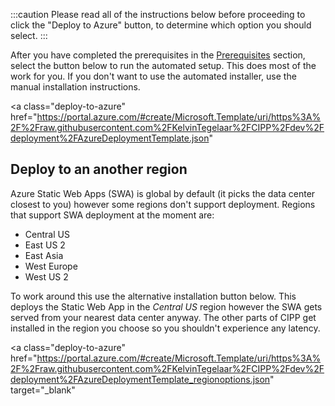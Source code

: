 
:::caution
Please read all of the instructions below before proceeding to click the "Deploy to Azure" button, to determine which option you should select.
:::

After you have completed the prerequisites in the [Prerequisites](../prerequisites/) section, select the button below to run the automated setup. This does most of the work for you. If you don't want to use the automated installer, use the manual installation instructions.

<a
  class="deploy-to-azure"
  href="https://portal.azure.com/#create/Microsoft.Template/uri/https%3A%2F%2Fraw.githubusercontent.com%2FKelvinTegelaar%2FCIPP%2Fdev%2Fdeployment%2FAzureDeploymentTemplate.json"
>
  <DeployToAzure />
</a>

## Deploy to an another region

Azure Static Web Apps (SWA) is global by default (it picks the data center closest to you) however some regions don't support deployment. Regions that support SWA deployment at the moment are:

- Central US
- East US 2
- East Asia
- West Europe
- West US 2

To work around this use the alternative installation button below. This deploys the Static Web App in the *Central US* region however the SWA gets served from your nearest data center anyway. The other parts of CIPP get installed in the region you choose so you shouldn't experience any latency.


<a
  class="deploy-to-azure"
  href="https://portal.azure.com/#create/Microsoft.Template/uri/https%3A%2F%2Fraw.githubusercontent.com%2FKelvinTegelaar%2FCIPP%2Fdev%2Fdeployment%2FAzureDeploymentTemplate_regionoptions.json"
  target="_blank"
>
  <DeployToAzure />
</a>
